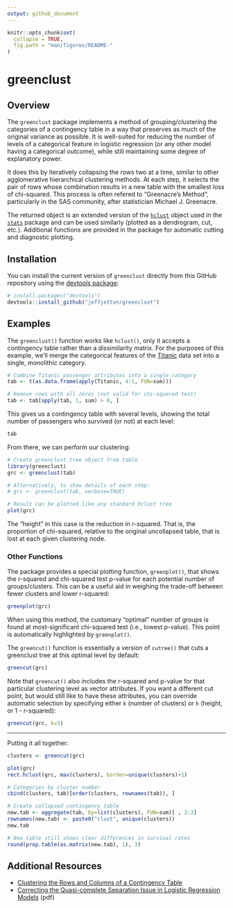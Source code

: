 ```yaml
---
output: github_document
---
```


<!-- README.md is generated from README.Rmd. Please edit that file -->

```r
knitr::opts_chunk$set(
  collapse = TRUE,
  fig.path = "man/figures/README-"
)
```
# greenclust
   
   
## Overview

The `greenclust` package implements a method of grouping/clustering the categories of a contingency table in a way that preserves as much of the original variance as possible. It is well-suited for reducing the number of levels of a categorical feature in logistic regression (or any other model having a categorical outcome), while still maintaining some degree of explanatory power.

It does this by iteratively collapsing the rows two at a time, similar to other agglomerative hierarchical clustering methods. At each step, it selects the pair of rows whose combination results in a new table with the smallest loss of chi-squared. This process is often refered to "Greenacre's Method", particularly in the SAS community, after statistician Michael J. Greenacre.

The returned object is an extended version of the [`hclust`](https://stat.ethz.ch/R-manual/R-devel/library/stats/html/hclust.html) object used in the [`stats`](https://stat.ethz.ch/R-manual/R-devel/library/stats/html/stats-package.html) package and can be used similarly (plotted as a dendrogram, cut, etc.). Additional functions are provided in the package for automatic cutting and diagnostic plotting.

## Installation

You can install the current version of `greenclust` directly from this GitHub repository using the [devtools package](https://www.rstudio.com/products/rpackages/devtools/):

``` r
# install.packages("devtools")
devtools::install_github("jeffjetton/greenclust")
```

## Examples

The `greenclust()` function works like `hclust()`, only it accepts a contingency table rather than a dissimilarity matrix. For the purposes of this example, we'll merge the categorical features of the [Titanic](https://stat.ethz.ch/R-manual/R-devel/library/datasets/html/Titanic.html) data set into a single, monolithic category. 

```r
# Combine Titanic passenger attributes into a single category
tab <- t(as.data.frame(apply(Titanic, 4:1, FUN=sum)))

# Remove rows with all zeros (not valid for chi-squared test)
tab <- tab[apply(tab, 1, sum) > 0, ]
```

This gives us a contingency table with several levels, showing the total number of passengers who survived (or not) at each level:

```r
tab
```

From there, we can perform our clustering:

```r
# Create greenclust tree object from table
library(greenclust)
grc <- greenclust(tab)

# Alternatively, to show details of each step:
# grc <- greenclust(tab, verbose=TRUE)

# Result can be plotted like any standard hclust tree
plot(grc)
```

The "height" in this case is the reduction in r-squared. That is, the proportion of chi-squared, relative to the original uncollapsed table, that is lost at each given clustering node.
   
### Other Functions
   
The package provides a special plotting function, `greenplot()`, that shows the r-squared and chi-squared test p-value for each potential number of groups/clusters. This can be a useful aid in weighing the trade-off between fewer clusters and lower r-squared:

```r
greenplot(grc)
```

When using this method, the customary "optimal" number of groups is found at most-significant chi-squared test (i.e., lowest p-value). This point is automatically highlighted by `greenplot()`.

The `greencut()` function is essentially a version of `cutree()` that cuts a greenclust tree at this optimal level by default:

```r
greencut(grc)
```

Note that `greencut()` also includes the r-squared and p-value for that particular clustering level as vector attributes. If you want a different cut point, but would still like to have these attributes, you can override automatic selection by specifying either `k` (number of clusters) or `h` (height, or 1 - r-squared):

```r
greencut(grc, k=3)
```
   
---
   
Putting it all together:

```r
clusters <- greencut(grc)

plot(grc)
rect.hclust(grc, max(clusters), border=unique(clusters)+1)

# Categories by cluster number
cbind(clusters, tab)[order(clusters, rownames(tab)), ]

# Create collapsed contingency table
new.tab <- aggregate(tab, by=list(clusters), FUN=sum)[ , 2:3]
rownames(new.tab) <- paste0("clust", unique(clusters))
new.tab

# New table still shows clear differences in survival rates
round(prop.table(as.matrix(new.tab), 1), 3)
```

## Additional Resources

* [Clustering the Rows and Columns of a Contingency Table](https://doi.org/10.1007/BF01901670)
* [Correcting the Quasi-complete Separation Issue in Logistic Regression Models](https://pdfs.semanticscholar.org/bbb0/2b26cf6a1628b27ddef70a83b92962d6dce2.pdf) (pdf)

